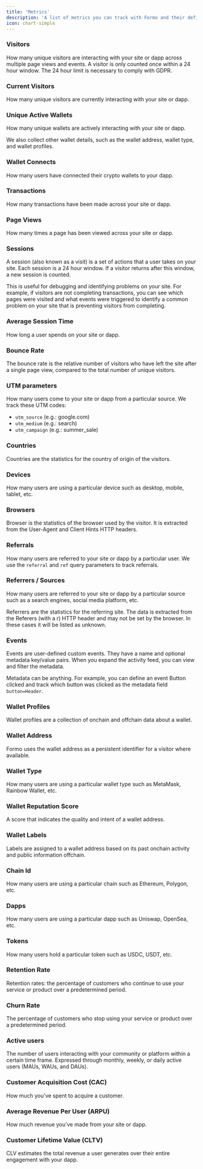 ```yaml
---
title: 'Metrics'
description: 'A list of metrics you can track with Formo and their definitions.'
icon: chart-simple
---
```


### Visitors

How many unique visitors are interacting with your site or dapp across multiple page views and events. 
A visitor is only counted once within a 24 hour window. The 24 hour limit is necessary to comply with GDPR.

### Current Visitors

How many unique visitors are currently interacting with your site or dapp.

### Unique Active Wallets

How many unique wallets are actively interacting with your site or dapp.

We also collect other wallet details, such as the wallet address, wallet type, and wallet profiles.

### Wallet Connects

How many users have connected their crypto wallets to your dapp.

### Transactions

How many transactions have been made across your site or dapp.

### Page Views

How many times a page has been viewed across your site or dapp.

### Sessions

A session (also known as a visit) is a set of actions that a user takes on your site. 
Each session is a 24 hour window. If a visitor returns after this window, a new session is counted.

This is useful for debugging and identifying problems on your site. 
For example, if visitors are not completing transactions, you can see which pages were visited and what events were triggered to identify a common problem on your site that is preventing visitors from completing.

### Average Session Time

How long a user spends on your site or dapp.

### Bounce Rate

The bounce rate is the relative number of visitors who have left the site after a single page view, compared to the total number of unique visitors.

### UTM parameters

How many users come to your site or dapp from a particular source. We track these UTM codes:

- `utm_source` (e.g.: google.com)
- `utm_medium` (e.g.: search)
- `utm_campaign` (e.g.: summer_sale)

### Countries

Countries are the statistics for the country of origin of the visitors.

### Devices

How many users are using a particular device such as desktop, mobile, tablet, etc.

### Browsers

Browser is the statistics of the browser used by the visitor. It is extracted from the User-Agent and Client Hints HTTP headers.

### Referrals

How many users are referred to your site or dapp by a particular user. We use the `referral` and `ref` query parameters to track referrals.

### Referrers / Sources

How many users are referred to your site or dapp by a particular source such as a search engines, social media platform, etc.

Referrers are the statistics for the referring site. The data is extracted from the Referers (with a r) HTTP header and may not be set by the browser. In these cases it will be listed as unknown.

### Events

Events are user-defined custom events. They have a name and optional metadata key/value pairs. When you expand the activity feed, you can view and filter the metadata.

Metadata can be anything. For example, you can define an event Button clicked and track which button was clicked as the metadata field `button=Header`. 

### Wallet Profiles

Wallet profiles are a collection of onchain and offchain data about a wallet.

### Wallet Address

Formo uses the wallet address as a persistent identifier for a visitor where available.

### Wallet Type

How many users are using a particular wallet type such as MetaMask, Rainbow Wallet, etc.

### Wallet Reputation Score

A score that indicates the quality and intent of a wallet address.

### Wallet Labels

Labels are assigned to a wallet address based on its past onchain activity and public information offchain.

### Chain Id

How many users are using a particular chain such as Ethereum, Polygon, etc.

### Dapps

How many users are using a particular dapp such as Uniswap, OpenSea, etc.

### Tokens

How many users hold a particular token such as USDC, USDT, etc.

### Retention Rate

Retention rates: the percentage of customers who continue to use your service or product over a predetermined period.

### Churn Rate

The percentage of customers who stop using your service or product over a predetermined period.

### Active users

The number of users interacting with your community or platform within a certain time frame.
Expressed through monthly, weekly, or daily active users (MAUs, WAUs, and DAUs). 

### Customer Acquisition Cost (CAC)

How much you've spent to acquire a customer.

### Average Revenue Per User (ARPU)

How much revenue you've made from your site or dapp.

### Customer Lifetime Value (CLTV)

CLV estimates the total revenue a user generates over their entire engagement with your dapp.
